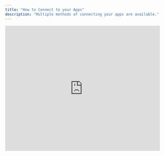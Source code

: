 ```yaml
---
title: "How to Connect to your Apps"
description: "Multiple methods of connecting your apps are available."
---
```


<Tabs>
  <Tab title="Video Guide">
    <iframe
      width="100%"
      height="407"
      src="https://www.youtube.com/embed/73ET7nw9w5I?si=tDf4Ae44oJ5Mhg6A"
      title="YouTube video player"
      frameborder="0"
      allow="accelerometer; autoplay; clipboard-write; encrypted-media; gyroscope; picture-in-picture"
      allowfullscreen
    ></iframe>
  </Tab>
</Tabs>
